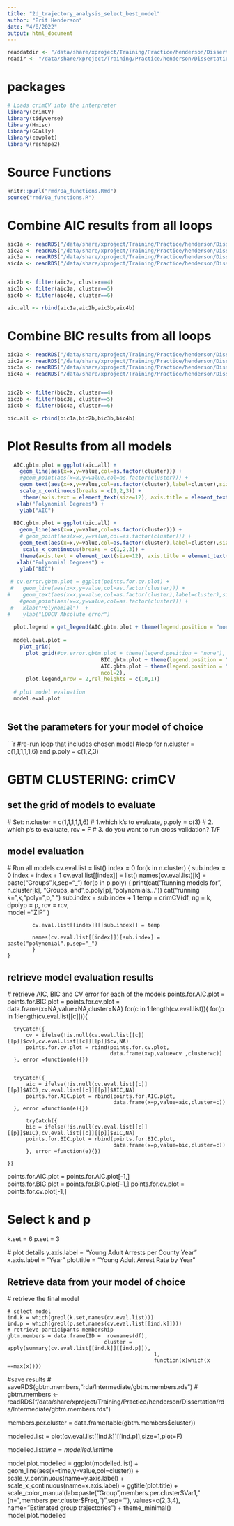 ```yaml
---
title: "2d_trajectory_analysis_select_best_model"
author: "Brit Henderson"
date: "4/8/2022"
output: html_document
---
```


```r
readdatdir <- "/data/share/xproject/Training/Practice/henderson/Dissertation/rda"
rdadir <- "/data/share/xproject/Training/Practice/henderson/Dissertation/rda"

```

# packages
```r
# Loads crimCV into the interpreter
library(crimCV)
library(tidyverse)
library(Hmisc)
library(GGally)
library(cowplot)
library(reshape2)

```

# Source Functions
```r
knitr::purl("rmd/0a_functions.Rmd")
source("rmd/0a_functions.R")
```


# Combine AIC results from all loops
```r
aic1a <- readRDS("/data/share/xproject/Training/Practice/henderson/Dissertation/rda/Intermediate/aic1.rds")
aic2a <- readRDS("/data/share/xproject/Training/Practice/henderson/Dissertation/rda/Intermediate/aic2.rds")
aic3a <- readRDS("/data/share/xproject/Training/Practice/henderson/Dissertation/rda/Intermediate/aic3.rds")
aic4a <- readRDS("/data/share/xproject/Training/Practice/henderson/Dissertation/rda/Intermediate/aic4.rds")


aic2b <- filter(aic2a, cluster==4)
aic3b <- filter(aic3a, cluster==5)
aic4b <- filter(aic4a, cluster==6)

aic.all <- rbind(aic1a,aic2b,aic3b,aic4b)

```


# Combine BIC results from all loops
```r
bic1a <- readRDS("/data/share/xproject/Training/Practice/henderson/Dissertation/rda/Intermediate/bic1.rds")
bic2a <- readRDS("/data/share/xproject/Training/Practice/henderson/Dissertation/rda/Intermediate/bic2.rds")
bic3a <- readRDS("/data/share/xproject/Training/Practice/henderson/Dissertation/rda/Intermediate/bic3.rds")
bic4a <- readRDS("/data/share/xproject/Training/Practice/henderson/Dissertation/rda/Intermediate/bic4.rds")


bic2b <- filter(bic2a, cluster==4)
bic3b <- filter(bic3a, cluster==5)
bic4b <- filter(bic4a, cluster==6)

bic.all <- rbind(bic1a,bic2b,bic3b,bic4b)

```


# Plot Results from all models
```r
  AIC.gbtm.plot = ggplot(aic.all) + 
    geom_line(aes(x=x,y=value,col=as.factor(cluster))) +
    #geom_point(aes(x=x,y=value,col=as.factor(cluster))) +
    geom_text(aes(x=x,y=value,col=as.factor(cluster),label=cluster),size=5) + 
    scale_x_continuous(breaks = c(1,2,3)) +
     theme(axis.text = element_text(size=12), axis.title = element_text(size=14)) +
   xlab("Polynomial Degrees") +
    ylab("AIC")
  
  BIC.gbtm.plot = ggplot(bic.all) + 
    geom_line(aes(x=x,y=value,col=as.factor(cluster))) +
    # geom_point(aes(x=x,y=value,col=as.factor(cluster))) +
    geom_text(aes(x=x,y=value,col=as.factor(cluster),label=cluster),size=5) +
     scale_x_continuous(breaks = c(1,2,3)) +
    theme(axis.text = element_text(size=12), axis.title = element_text(size=14)) +
   xlab("Polynomial Degrees") +
    ylab("BIC")
  
 # cv.error.gbtm.plot = ggplot(points.for.cv.plot) + 
 #   geom_line(aes(x=x,y=value,col=as.factor(cluster))) +
#    geom_text(aes(x=x,y=value,col=as.factor(cluster),label=cluster),size=5) +
    #geom_point(aes(x=x,y=value,col=as.factor(cluster))) +
 #   xlab("Polynomial")  +
#    ylab("LOOCV Absolute error") 
  
  plot.legend = get_legend(AIC.gbtm.plot + theme(legend.position = "none"))
  
  model.eval.plot = 
    plot_grid(
      plot_grid(#cv.error.gbtm.plot + theme(legend.position = "none"),
                              BIC.gbtm.plot + theme(legend.position = "none"),
                              AIC.gbtm.plot + theme(legend.position = "none"),
                              ncol=2),
      plot.legend,nrow = 2,rel_heights = c(10,1))
  
  # plot model evaluation
  model.eval.plot
  
```

## Set the parameters for your model of choice
```r
  
#re-run loop that includes chosen model
#loop for n.cluster = c(1,1,1,1,1,6) and p.poly = c(1,2,3)

# GBTM CLUSTERING: crimCV
## set the grid of models to evaluate
  # Set: 
    n.cluster = c(1,1,1,1,1,6) # 1.which k's to evaluate, 
    p.poly = c(3) # 2. which p's to evaluate, 
    rcv = F # 3. do you want to run cross validation? T/F

## model evaluation
  
  # Run all models
    cv.eval.list = list()
    index = 0
    for(k in n.cluster)
    {
      sub.index = 0
      index = index + 1
          cv.eval.list[[index]] = list()
          names(cv.eval.list)[k] = paste("Groups",k,sep="_")
          for(p in p.poly)
            {
            print(cat("\n Running models for", n.cluster[k], "Groups, and",p.poly[p],"polynomials..."))
            cat("\n running k=",k,"poly=",p," \n")
            sub.index = sub.index + 1
            temp = crimCV(df,
                          ng = k,
                          dpolyp = p,
                          rcv = rcv,     
                          model = "ZIP"
                          )
        
            cv.eval.list[[index]][[sub.index]] = temp
        
            names(cv.eval.list[[index]])[sub.index] = paste("polynomial",p,sep="_")
            }
    }
    
## retrieve model evaluation results  
  
  # retrieve AIC, BIC and CV error for each of the models
  points.for.AIC.plot = points.for.BIC.plot = points.for.cv.plot = data.frame(x=NA,value=NA,cluster=NA)
  for(c in 1:length(cv.eval.list)){
    for(p in 1:length(cv.eval.list[[c]])){
      
  
      tryCatch({
          cv = ifelse(!is.null(cv.eval.list[[c]][[p]]$cv),cv.eval.list[[c]][[p]]$cv,NA)
          points.for.cv.plot = rbind(points.for.cv.plot,
                                     data.frame(x=p,value=cv ,cluster=c))
      }, error =function(e){})
      
      
      tryCatch({
          aic = ifelse(!is.null(cv.eval.list[[c]][[p]]$AIC),cv.eval.list[[c]][[p]]$AIC,NA)
          points.for.AIC.plot = rbind(points.for.AIC.plot,
                                      data.frame(x=p,value=aic,cluster=c))
      }, error =function(e){})
      
          tryCatch({
          bic = ifelse(!is.null(cv.eval.list[[c]][[p]]$BIC),cv.eval.list[[c]][[p]]$BIC,NA)
          points.for.BIC.plot = rbind(points.for.BIC.plot,
                                      data.frame(x=p,value=bic,cluster=c))
          }, error =function(e){})
      
    }}
  
  points.for.AIC.plot = points.for.AIC.plot[-1,]  
  points.for.BIC.plot = points.for.BIC.plot[-1,] 
  points.for.cv.plot = points.for.cv.plot[-1,]



# Select k and p 
  k.set = 6
  p.set = 3
  
  
  
  # plot details
  y.axis.label = "Young Adult Arrests per County Year"
  x.axis.label = "Year"
  plot.title = "Young Adult Arrest Rate by Year"


## Retrieve data from your model of choice

  # retrieve the final model
  
    # select model
    ind.k = which(grepl(k.set,names(cv.eval.list)))
    ind.p = which(grepl(p.set,names(cv.eval.list[[ind.k]])))
    # retrieve participants membership
    gbtm.members = data.frame(ID =  rownames(df),
                                   cluster = apply(summary(cv.eval.list[[ind.k]][[ind.p]]),
                                                   1,
                                                   function(x)which(x ==max(x))))
    
   
  
#save results
#     saveRDS(gbtm.members,"rda/Intermediate/gbtm.members.rds")
   # gbtm.members <- readRDS("/data/share/xproject/Training/Practice/henderson/Dissertation/rda/Intermediate/gbtm.members.rds")

members.per.cluster = data.frame(table(gbtm.members$cluster))

modelled.list = plot(cv.eval.list[[ind.k]][[ind.p]],size=1,plot=F)

modelled.list$time = modelled.list$time 

model.plot.modelled = 
  ggplot(modelled.list) +
  geom_line(aes(x=time,y=value,col=cluster)) +
  scale_y_continuous(name=y.axis.label) + 
  scale_x_continuous(name=x.axis.label) +
  ggtitle(plot.title) +
  scale_color_manual(lab=paste("Group ",members.per.cluster$Var1," (n=",members.per.cluster$Freq,")",sep=""),
                          values=c(2,3,4),
                          name="Estimated group trajectories") +
       theme_minimal()
     model.plot.modelled
  